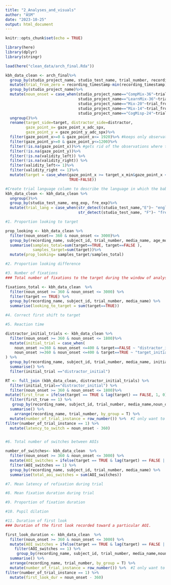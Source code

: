 ```yaml
---
title: "2_Analyses_and_visuals"
author: "ASM"
date: "2023-10-25"
output: html_document
---
```


```r
knitr::opts_chunk$set(echo = TRUE)
```

```r
library(here)
library(dplyr)
library(stringr)

load(here("clean_data/arch_final.Rda"))

```


```r

kbh_data_clean <- arch_final%>%
  group_by(studio_project_name, studio_test_name, trial_number, recording_name)%>%
  mutate(trial_from_zero = recording_timestamp-min(recording_timestamp))%>%
  group_by(studio_project_name)%>%
  mutate(noun_onset = case_when(studio_project_name=="CompMix-36"~trial_from_zero-3000, #Substracting noun onset to normalize
                                studio_project_name=="LearnMix-36"~trial_from_zero-4500,
                                studio_project_name=="Mix-20"~trial_from_zero-5400,
                                studio_project_name=="Mix-14"~trial_from_zero-5400,
                                studio_project_name=="CogMisp-24"~trial_from_zero-1500))%>%
  ungroup()%>%
  rename(target_side=target, distractor_side=distractor,
         gaze_point_x= gaze_point_x_adc_spx, 
         gaze_point_y = gaze_point_y_adc_spx)%>%
  filter(gaze_point_x>=0 & gaze_point_x<= 1920)%>% #keeps only observations that are in the screen
  filter(gaze_point_y>=0 & gaze_point_y<=1200)%>%
  filter(!is.na(gaze_point_x))%>% #gets rid of the observations where tobii didn't get any reading
  filter(!is.na(gaze_point_y))%>%
  filter(!is.na(validity_left)) %>%
  filter(!is.na(validity_right)) %>%
  filter(validity_left<= 1)%>%
  filter(validity_right <= 1)%>%
  mutate(target = case_when(gaze_point_x >= target_x_min&gaze_point_x <= target_x_max&gaze_point_y >= target_y_min&gaze_point_y <= target_y_max~TRUE, 
                            TRUE~FALSE))

#Create trial language column to describe the language in which the babies were tested
kbh_data_clean <- kbh_data_clean %>%
  ungroup()%>%
  group_by(studio_test_name, eng_exp, fre_exp)%>%
  mutate(trial_lang = case_when(str_detect(studio_test_name,"E")~ "english",
                                str_detect(studio_test_name, "F")~ "french"))

```


```r

#1. Proportion looking to target

prop_looking <- kbh_data_clean %>%
  filter(noun_onset>= 360 & noun_onset <= 3000)%>%
  group_by(recording_name, subject_id, trial_number, media_name, age_months, exp_target_lang_prop)%>%
  summarise(samples_total=sum(target==TRUE, target==FALSE ),
            samples_target=sum(target))%>%
  mutate(prop_looking= samples_target/samples_total) 

#2. Proportion looking difference

#3. Number of fixations
### Total number of fixations to the target during the window of analyses

fixations_total <- kbh_data_clean  %>%
  filter(noun_onset >= 360 & noun_onset <= 3000) %>%
  filter(target == TRUE) %>%
  group_by(recording_name, subject_id, trial_number, media_name) %>%
  summarise(looking_to_target = sum(target==TRUE))

#4. Correct first shift to target

#5. Reaction time

distractor_initial_trials <- kbh_data_clean %>%
  filter(noun_onset >= 360 & noun_onset <= 1800)%>%
  mutate(initial_trial = case_when(
    noun_onset >=360 & noun_onset <=400 & target==FALSE ~ "distractor_initial",
    noun_onset >=360 & noun_onset <=400 & target==TRUE ~ "target_initial")
) %>%
  group_by(recording_name, subject_id, trial_number, media_name, initial_trial) %>% 
  summarise() %>%
  filter(initial_trial =="distractor_initial")

RT <- full_join (kbh_data_clean, distractor_initial_trials) %>%
  filter(initial_trial=="distractor_initial") %>%
  filter(noun_onset >= 360 & noun_onset <= 1800)%>%
mutate(first_true = ifelse(target == TRUE & lag(target) == FALSE, 1, 0)) %>%
  filter(first_true == 1) %>%
   group_by(recording_name, subject_id, trial_number, media_name,noun_onset) %>%  
  summarise() %>%
    arrange(recording_name, trial_number, by_group = T) %>%
  mutate(number_of_trial_instance = row_number()) %>%  #I only want to keep the first instance of switch because I am only interested in the latency of the very first switch towards target.
filter(number_of_trial_instance == 1) %>%
  mutate(latency_to_switch = noun_onset - 360)


#6. Total number of switches between AOIs

number_of_switches<- kbh_data_clean  %>%
  filter(noun_onset >= 360 & noun_onset <= 3000) %>%
  mutate(AOI_switches = ifelse(target == TRUE & lag(target) == FALSE | target == FALSE & lag(target) == TRUE, 1, 0))%>%
  filter(AOI_switches == 1) %>%
  group_by(recording_name, subject_id, trial_number, media_name) %>%
  summarise(total_aoi_switches = sum(AOI_switches))

#7. Mean latency of refixation during trial

#8. Mean fixation duration during trial

#9. Proportion of fixation duration

#10. Pupil dilation

#11. Duration of first look
### Duration of the first look recorded toward a particular AOI.

first_look_duration <- kbh_data_clean  %>%
  filter(noun_onset >= 360 & noun_onset <= 3000) %>%   
  mutate(AOI_switches = ifelse(target == TRUE & lag(target) == FALSE | target == FALSE & lag(target) == TRUE, 1, 0)) %>%
    filter(AOI_switches == 1) %>%
     group_by(recording_name, subject_id, trial_number, media_name,noun_onset) %>%  
  summarise() %>%
  arrange(recording_name, trial_number, by_group = T) %>%
  mutate(number_of_trial_instance = row_number()) %>%  #I only want to keep the first instance of switch because I am only interested in the duration of the very first look during the trial analyses window.
filter(number_of_trial_instance == 1) %>%
  mutate(first_look_dur = noun_onset - 360) 

```


